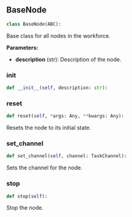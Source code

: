 <a id="camel.societies.workforce.base"></a>

<a id="camel.societies.workforce.base.BaseNode"></a>

## BaseNode

```python
class BaseNode(ABC):
```

Base class for all nodes in the workforce.

**Parameters:**

- **description** (str): Description of the node.

<a id="camel.societies.workforce.base.BaseNode.__init__"></a>

### __init__

```python
def __init__(self, description: str):
```

<a id="camel.societies.workforce.base.BaseNode.reset"></a>

### reset

```python
def reset(self, *args: Any, **kwargs: Any):
```

Resets the node to its initial state.

<a id="camel.societies.workforce.base.BaseNode.set_channel"></a>

### set_channel

```python
def set_channel(self, channel: TaskChannel):
```

Sets the channel for the node.

<a id="camel.societies.workforce.base.BaseNode.stop"></a>

### stop

```python
def stop(self):
```

Stop the node.
